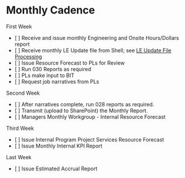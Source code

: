 = Monthly Cadence =

First Week
* [ ] Receive and issue monthly Engineering and Onsite Hours/Dollars report
* [ ] Receive monthly LE Update file from Shell; see [[LE Update File Processing]]
* [ ] Issue Resource Forecast to PLs for Review
* [ ] Run 030 Reports as required
* [ ] PLs make input to BIT
* [ ] Request job narratives from PLs

Second Week
* [ ] After narratives complete, run 028 reports as required.
* [ ] Transmit (upload to SharePoint) the Monthly Report.
* [ ] Managers Monthly Workgroup - Internal Resource Forecast

Third Week
* [ ] Issue Internal Program Project Services Resource Forecast
* [ ] Issue Monthly Internal KPI Report

Last Week
* [ ] Issue Estimated Accrual Report
